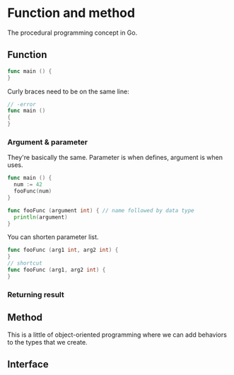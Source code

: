 # Function and method

The procedural programming concept in Go.

## Function

```go
func main () {
}
```

Curly braces need to be on the same line:

```go
// -error
func main ()
{
}
```

### Argument & parameter

They're basically the same. Parameter is when defines, argument is when uses.

```go
func main () {
  num := 42
  fooFunc(num)
}

func fooFunc (argument int) { // name followed by data type
  println(argument)
}
```

You can shorten parameter list.

```go
func fooFunc (arg1 int, arg2 int) {
}
// shortcut
func fooFunc (arg1, arg2 int) {
}
```

### Returning result

## Method

This is a little of object-oriented programming where we can add behaviors to the types that we create.

## Interface
